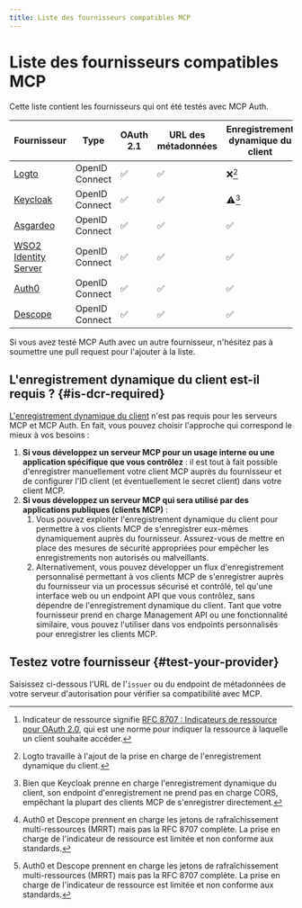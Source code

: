 ```yaml
---
title: Liste des fournisseurs compatibles MCP
---
```




# Liste des fournisseurs compatibles MCP

Cette liste contient les fournisseurs qui ont été testés avec MCP Auth.

| Fournisseur                                               | Type           | OAuth 2.1 | URL des métadonnées | Enregistrement dynamique du client | Indicateur de ressource[^1] |
| --------------------------------------------------------- | -------------- | --------- | ------------------- | ---------------------------------- | --------------------------- |
| [Logto](https://logto.io)                                 | OpenID Connect | ✅        | ✅                  | ❌[^2]                             | ✅                          |
| [Keycloak](https://www.keycloak.org)                      | OpenID Connect | ✅        | ✅                  | ⚠️[^3]                             | ❌                          |
| [Asgardeo](https://wso2.com/asgardeo)                     | OpenID Connect | ✅        | ✅                  | ✅                                 | ❌                          |
| [WSO2 Identity Server](https://wso2.com/identity-server/) | OpenID Connect | ✅        | ✅                  | ✅                                 | ❌                          |
| [Auth0](https://www.auth0.com)                            | OpenID Connect | ✅        | ✅                  | ✅                                 | ⚠️[^4]                      |
| [Descope](https://www.descope.com)                        | OpenID Connect | ✅        | ✅                  | ✅                                 | ⚠️[^4]                      |

Si vous avez testé MCP Auth avec un autre fournisseur, n'hésitez pas à soumettre une pull request pour l'ajouter à la liste.

[^1]: Indicateur de ressource signifie [RFC 8707 : Indicateurs de ressource pour OAuth 2.0](https://datatracker.ietf.org/doc/html/rfc8707), qui est une norme pour indiquer la ressource à laquelle un client souhaite accéder.

[^2]: Logto travaille à l'ajout de la prise en charge de l'enregistrement dynamique du client.

[^3]: Bien que Keycloak prenne en charge l'enregistrement dynamique du client, son endpoint d'enregistrement ne prend pas en charge CORS, empêchant la plupart des clients MCP de s'enregistrer directement.

[^4]: Auth0 et Descope prennent en charge les jetons de rafraîchissement multi-ressources (MRRT) mais pas la RFC 8707 complète. La prise en charge de l'indicateur de ressource est limitée et non conforme aux standards.

## L'enregistrement dynamique du client est-il requis ? \{#is-dcr-required}

[L'enregistrement dynamique du client](https://datatracker.ietf.org/doc/html/rfc7591) n'est pas requis pour les serveurs MCP et MCP Auth. En fait, vous pouvez choisir l'approche qui correspond le mieux à vos besoins :

1. **Si vous développez un serveur MCP pour un usage interne ou une application spécifique que vous contrôlez** : il est tout à fait possible d'enregistrer manuellement votre client MCP auprès du fournisseur et de configurer l'ID client (et éventuellement le secret client) dans votre client MCP.
2. **Si vous développez un serveur MCP qui sera utilisé par des applications publiques (clients MCP)** :
   1. Vous pouvez exploiter l'enregistrement dynamique du client pour permettre à vos clients MCP de s'enregistrer eux-mêmes dynamiquement auprès du fournisseur. Assurez-vous de mettre en place des mesures de sécurité appropriées pour empêcher les enregistrements non autorisés ou malveillants.
   2. Alternativement, vous pouvez développer un flux d'enregistrement personnalisé permettant à vos clients MCP de s'enregistrer auprès du fournisseur via un processus sécurisé et contrôlé, tel qu'une interface web ou un endpoint API que vous contrôlez, sans dépendre de l'enregistrement dynamique du client.
      Tant que votre fournisseur prend en charge Management API ou une fonctionnalité similaire, vous pouvez l'utiliser dans vos endpoints personnalisés pour enregistrer les clients MCP.

## Testez votre fournisseur \{#test-your-provider}

Saisissez ci-dessous l'URL de l'`issuer` ou du endpoint de métadonnées de votre serveur d'autorisation pour vérifier sa compatibilité avec MCP.

<TestProvider />